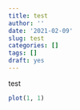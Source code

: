 ```yaml
---
title: test
author: ''
date: '2021-02-09'
slug: test
categories: []
tags: []
draft: yes
---
```


test 

```r
plot(1, 1)
```

